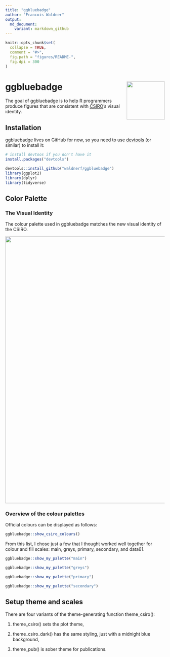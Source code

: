 ```yaml
---
title: "ggbluebadge"
author: "Francois Waldner"
output:
  md_document:
    variant: markdown_github
---
```


<!-- README.md is generated from README.Rmd. Please edit that file -->

```r
knitr::opts_chunk$set(
  collapse = TRUE,
  comment = "#>",
  fig.path = "figures/README-",
  fig.dpi = 300
)
```

# ggbluebadge <img src="man/figures/logo.png" align="right" width="120" />

<!-- badges: start -->
<!-- badges: end -->

The goal of ggbluebadge is to help R programmers produce figures that are consistent with [CSIRO](www.csiro.au)'s visual identity.

## Installation

ggbluebadge lives on GitHub for now, so you need to use [devtools](https://cran.r-project.org/web/packages/devtools/index.html) (or similar) to install it:

``` r
# install devtoos if you don't have it
install.packages("devtools")

devtools::install_github("waldnerf/ggbluebadge")
library(ggplot2)
library(dplyr)
library(tidyverse)
```

## Color Palette


### The Visual Identity
The colour palette used in ggbluebadge matches the new visual identity of the CSIRO.



<img src="man/figures/ggbluebadge_intro.png" align="center" width="840" />




### Overview of the colour palettes

Official colours can be displayed as follows:

``` r
ggbluebadge::show_csiro_colours()
```



From this list, I chose just a few that I thought worked well together for colour and fill scales: main,  greys, primary, secondary, and data61.



``` r
ggbluebadge::show_my_palette("main")
```


``` r
ggbluebadge::show_my_palette("greys")
```

``` r
ggbluebadge::show_my_palette("primary")
```

``` r
ggbluebadge::show_my_palette("secondary")
```



## Setup theme and scales
There are four variants of the theme-generating function theme_csiro():



1. theme_csiro() sets the plot theme,

2. theme_csiro_dark() has the same styling, just with a midnight blue background,

3. theme_pub() is sober theme for publications.


